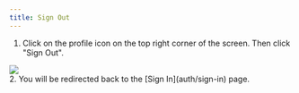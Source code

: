 ```yaml
---
title: Sign Out
---
```


1. Click on the profile icon on the top right corner of the screen. Then click
"Sign Out".
<img src="assets/dashboard/sign-out.png" style="display: block; margin: 0 auto;"/>
2. You will be redirected back to the [Sign In](auth/sign-in) page.
